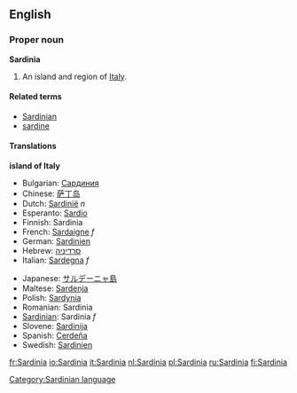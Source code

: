 ==English==
===Proper noun===
'''Sardinia'''

#An island and region of [[Italy]].

====Related terms====
*[[Sardinian]]
*[[sardine]]

====Translations====
'''island of Italy'''
{{top}}
*Bulgarian: [[Сардиния]]
*Chinese: [[萨丁岛]]
*Dutch: [[Sardinië]] ''n''
*Esperanto: [[Sardio]]
*Finnish: Sardinia
*French: [[Sardaigne]] ''f''
*German: [[Sardinien]]
*Hebrew: [[סרדיניה]]
*Italian: [[Sardegna]] ''f''
{{mid}}
*Japanese: [[サルデーニャ島]]
*Maltese: [[Sardenja]]
*Polish: [[Sardynia]]
*Romanian: Sardinia
*[[Sardinian]]: Sardinia ''f''
*Slovene: [[Sardinija]]
*Spanish: [[Cerdeña]]
*Swedish: [[Sardinien]]
{{bottom}}

[[Category:Sardinian language]]

[[fr:Sardinia]]
[[io:Sardinia]]
[[it:Sardinia]]
[[nl:Sardinia]]
[[pl:Sardinia]]
[[ru:Sardinia]]
[[fi:Sardinia]]